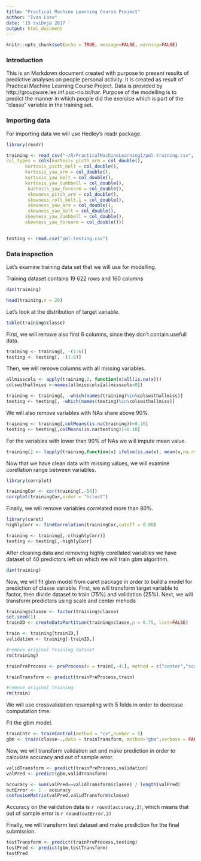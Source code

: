 ```yaml
---
title: "Practical Machine Learning Course Project"
author: "Ivan Lozo"
date: '15 svibnja 2017 '
output: html_document
---
```


```r
knitr::opts_chunk$set(echo = TRUE, message=FALSE, warning=FALSE)
```

### Introduction

This is an Markdown document created with purpose to present results of predictive analyses on people personal activity. It is  created as result of Practical Machine Learning Course Project.
Data is provided by http://groupware.les.inf.puc-rio.br/har.
Purpose of the modelling is to predict the manner in which people did the exercise which is part of the "classe" variable in the training set.

### Importing data

For importing data we will use Hedley's readr package.

```r
library(readr)

training <- read_csv("~/R/PracticalMachineLearning1/pml-training.csv", 
col_types = cols(kurtosis_picth_arm = col_double(), 
       kurtosis_picth_belt = col_double(), 
       kurtosis_yaw_arm = col_double(), 
       kurtosis_yaw_belt = col_double(), 
       kurtosis_yaw_dumbbell = col_double(), 
        kurtosis_yaw_forearm = col_double(), 
        skewness_pitch_arm = col_double(), 
        skewness_roll_belt.1 = col_double(), 
        skewness_yaw_arm = col_double(), 
        skewness_yaw_belt = col_double(),
       skewness_yaw_dumbbell = col_double(),
       skewness_yaw_forearm = col_double()))
        

testing <- read.csv("pml-testing.csv")
```

### Data inspection 

Let's examine training data set that we will use for modelling.

Training dataset contains 19 622 rows and 160 columns
```r
dim(training)
```


```r

head(training,n = 20)
```
Let's look at the distribution of target variable.
```r
table(training$classe)
```


First, we will remove also first 6 columns, since they don't contain usefull data.

```r
training <- training[, -(1:6)]
testing <- testing[, -(1:6)]
```

Then, we will remove columns with all missing variables.

```r
allmisscols <- apply(training,2, function(x)all(is.na(x)))
colswithallmiss <-names(allmisscols[allmisscols>0])

training <- training[, -which(names(training)%in%colswithallmiss)]
testing <- testing[, -which(names(testing)%in%colswithallmiss)]
```

We will also remove variables with NAs share above 90%.
```r
training <- training[,colMeans(is.na(training))<0.10]
testing <- testing[,colMeans(is.na(testing))<0.10]

```

For the variables with lower than 90% of NAs we will impute mean value.

```r

training[] <- lapply(training,function(x) ifelse(is.na(x), mean(x,na.rm = T),x))
```

Now that we have clean data with missing values, we will examine corellation range between variables.

```r
library(corrplot)

trainingCor <- cor(training[,-54])
corrplot(trainingCor,order = "hclust")

```

Finally, we will remove variables correlated more than 80%.
```r
library(caret)
highlyCorr <- findCorrelation(trainingCor,cutoff = 0.80)

training <- training[,-c(highlyCorr)]
testing <- testing[,-highlyCorr]
```

After cleaning data and removing highly corellated variables we have dataset of 40 predictors left on which we will train gbm algorithm.

```r
dim(training)
```


Now, we will fit gbm model from caret package in order to build a model for prediction of classe variable. First, we will transform target variable to factor, then divide dataset to train (75%) and validation (25%). Next, we will transform predictors using scale and center  mehods
```r
training$classe <- factor(training$classe)
set.seed(1)
trainID <- createDataPartition(training$classe,p = 0.75, list=FALSE)

train <- training[trainID,]
validation <- training[-trainID,]

#remove original training dataset
rm(training)

trainPreProcess <- preProcess(x = train[,-41], method = c("center","scale"))

trainTransform <- predict(trainPreProcess,train)

#remove original training
rm(train)


```
We will use crossvalidation resampling with 5 folds in order to decrease computation time. 

Fit the gbm model.
```r

trainCntr <- trainControl(method = "cv",number = 5)
gbm <- train(classe~.,data = trainTransform, method="gbm",verbose = FALSE,trControl = trainCntr)
```


Now, we will transform validation set and make prediction in order to calculate accuracy and out of sample error.

```r
validTransform <- predict(trainPreProcess,validation)
valPred <- predict(gbm,validTransform)

accuracy <- sum(valPred==validTransform$classe) / length(valPred)
outError <- 1 - accuracy
confusionMatrix(valPred,validTransform$classe)
```


Accuracy on the validation data is `r round(accuracy,2)`, which means that out of sample error is `r round(outError,2) `


Finally, we will transform test dataset and make prediction for the final submission.

```r
testTransform <- predict(trainPreProcess,testing)
testPred <- predict(gbm,testTransform)
testPred
```




